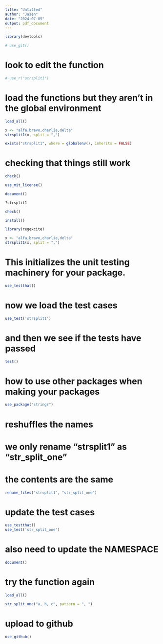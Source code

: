 ```yaml
---
title: "Untitled"
author: "Jasen"
date: "2024-07-05"
output: pdf_document
---
```


```r
library(devtools)
```

```r
# use_git()
```

# look to edit the function

```r
# use_r("strsplit1")
```
# load the functions but they aren't in the global environment

```r
load_all()
```

```r
x <- "alfa,bravo,charlie,delta"
strsplit1(x, split = ",")

exists("strsplit1", where = globalenv(), inherits = FALSE)
```
# checking that things still work

```r
check()
```

```r
use_mit_license()
```

```r
document()
```

```r
?strsplit1
```

```r
check()
```

```r
install()
```

```r
library(regexcite)

x <- "alfa,bravo,charlie,delta"
strsplit1(x, split = ",")
```
# This initializes the unit testing machinery for your package.

```r
use_testthat()
```

# now we load the test cases

```r
use_test('strsplit1')
```

# and then we see if the tests have passed

```r
test()
```
# how to use other packages when making your packages

```r
use_package("stringr")
```
# reshuffles the names

# we only rename "strsplit1" as "str_split_one"
# the contents are the same 

```r
rename_files("strsplit1", "str_split_one")
```

# update the test cases

```r
use_testthat()
use_test('str_split_one')
```
# also need to update the NAMESPACE

```r
document()
```

# try the function again

```r
load_all()

str_split_one("a, b, c", pattern = ", ")
```
# upload to github

```r
use_github()
```

